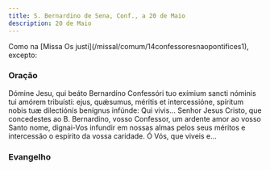 ```yaml
---
title: S. Bernardino de Sena, Conf., a 20 de Maio
description: 20 de Maio
---
```


<aside>
  Como na [Missa Os justi](/missal/comum/14confessoresnaopontifices1), excepto:
</aside>


### Oração

<div class="side-by-side not-content">
  <span>
    Dómine Jesu, qui beáto Bernardíno Confessóri tuo exímium sancti nóminis tui
    amórem tribuísti: ejus, quǽsumus, méritis et intercessióne, spíritum nobis
    tuæ dilectiónis benígnus infúnde: Qui vivis... Senhor Jesus Cristo, que
    concedestes ao B. Bernardino, vosso Confessor, um ardente amor ao vosso
    Santo nome, dignai-Vos infundir em nossas almas pelos seus méritos e
    intercessão o espírito da vossa caridade. Ó Vós, que viveis e...
  </span>
</div>

### Evangelho

<LinkCard
  href="/missal/comum/16abades#evangelho"
  title="Abades - Missa Os justi"
/>
